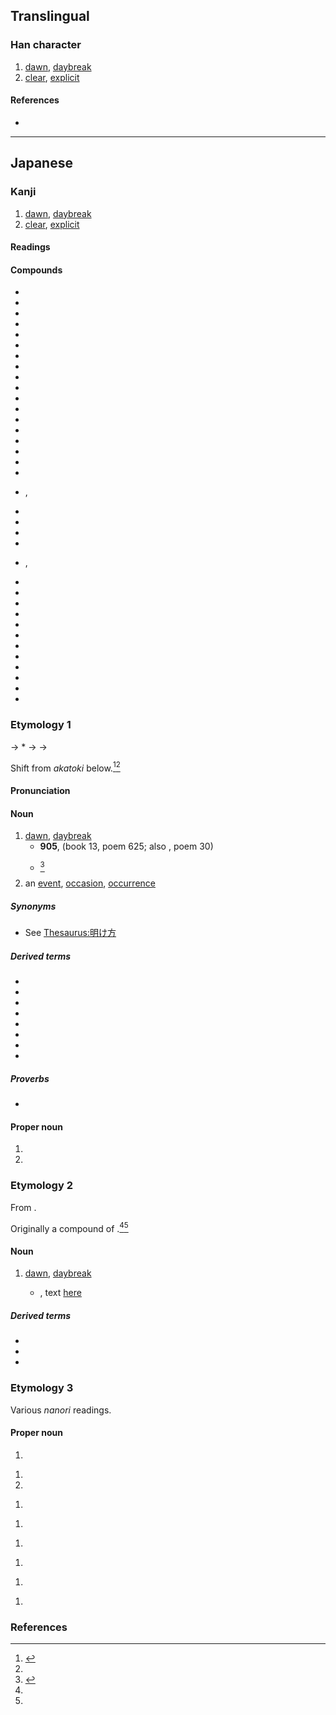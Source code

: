{{also|曉}}
{{character info/new}}
==Translingual==
{{Han simplified forms|曉|暁|晓}}

===Han character===
{{Han char|rn=72|rad=日|as=08|sn=12|four=|canj=AJTU|ids=⿰日尭}}

# [[dawn]], [[daybreak]]
# [[clear]], [[explicit]]

====References====
* {{Han ref|kx=0497.311|dkj=14031|hdz=21516.011|uh=6681|ud=26241}}

----

==Japanese==
{{ja-kanji forms|暁|曉}}

===Kanji===
{{ja-kanji|grade=c|rs=日08|kyu=曉}}

# [[dawn]], [[daybreak]]
# [[clear]], [[explicit]]

====Readings====
{{ja-readings
|goon=きょう<けう
|kanon=きょう<けう
|kanyoon=ぎょう<げう
|kun=あかつき-<あかつき-<あかとき-, さと-す, さと-る
|nanori=あき, あきら, あけ, あつき, さとし, さとる, てる, とき, とし, ゆたか
}}

====Compounds====
{{der-top3|Compounds}}
* {{ja-r|暁鴉|ぎょうあ}}
* {{ja-r|暁闇|ぎょうあん}}
* {{ja-r|暁雨|ぎょうう}}
* {{ja-r|暁雲|ぎょううん}}
* {{ja-r|暁%角|ぎょう%かく}}
* {{ja-r|暁起|ぎょうき}}
* {{ja-r|暁鶏|ぎょうけい}}
* {{ja-r|暁%月|ぎょう%げつ}}
* {{ja-r|暁鼓|ぎょうこ}}
* {{ja-r|暁光|ぎょうこう}}
* {{ja-r|暁更|ぎょうこう}}
* {{ja-r|暁紅|ぎょうこう}}
* {{ja-r|暁%日|ぎょう%じつ}}
* {{ja-r|暁鐘|ぎょうしょう}}
* {{ja-r|暁新世|ぎょうしんせい}}
* {{ja-r|暁星|ぎょうせい}}
* {{ja-r|暁%達|ぎょう%たつ}}
* {{ja-r|暁旦|ぎょうたん}}
* {{ja-r|暁知|ぎょうち|rom=-}}, {{ja-r|暁智|ぎょうち}}
* {{ja-r|暁通|ぎょうつう}}
* {{ja-r|暁天|ぎょうてん}}
* {{ja-r|暁風|ぎょうふう}}
* {{ja-r|暁霧|ぎょうむ}}
* {{ja-r|暁諭|ぎょうゆ|rom=-}}, {{ja-r|暁喩|ぎょうゆ}}
* {{ja-r|暁露|ぎょうろ}}
* {{ja-r|諫暁|かんぎょう}}
* {{ja-r|今暁|こんぎょう}}
* {{ja-r|昨%暁|さく%ぎょう}}
* {{ja-r|秋暁|しゅうぎょう}}
* {{ja-r|春暁|しゅんぎょう}}
* {{ja-r|早暁|そうぎょう}}
* {{ja-r|知暁|ちぎょう}}
* {{ja-r|通暁|つうぎょう}}
* {{ja-r|払暁|ふつぎょう}}
* {{ja-r|分暁|ぶんぎょう}}
* {{ja-r|翌%暁|よく%ぎょう}}
{{der-bottom}}

===Etymology 1===
{{ja-kanjitab|yomi=k|あかつき}}

{{IPAfont|⟨aka to<sub>2</sub>ki<sub>1</sub>⟩}} → *{{IPAchar|/akatəkʲi/}} → {{IPAchar|/akatuki/}} → {{IPAchar|/akat͡suki/}}

Shift from {{der|ja|ojp|sort=あかつき|-}} ''akatoki'' below.<ref name="DJS">{{R:Daijisen}}</ref><ref name=DJR/>

====Pronunciation====
{{ja-pron|yomi=k|あかつき|dev=3|acc=0|acc_ref=DJR}}

====Noun====
{{ja-noun|kyu=曉|あかつき}}

# [[dawn]], [[daybreak]]
#* '''905''', ''{{w|Kokin Wakashū}}'' (book 13, poem 625; also ''{{w|Ogura Hyakunin Isshu|Hyakunin Isshu}}'', poem 30)
#*: {{ja-usex|[[有明]]のつれなく見えし別れより'''暁'''ばかり[[浮き物|憂きもの]]はなし|ありあけ の つれなく みえし わかれ より '''あかつき''' ばかり うきもの は なし|Since that parting when I saw that distant look in the late moon's glare, nothing seems more cruel to me than the hours before '''dawn'''.<ref>{{cite-book|1997|{{w|Shōtetsu}}|editor=Steven D. Carter|Unforgotten Dreams: Poems by the Zen Monk Shōtetsu|series=Translations from the Asian classics |edition=illustrated|publisher=Columbia University Press|isbn=0-2311-0576-2|page=38}}</ref>}}
#* {{RQ:Konkōmyō Saishōōkyō Ongi|8 (back)}}<ref>{{R:Konkōmyō Saishōōkyō Ongi}}</ref>
#*: {{lang|ja|天暁 '''アカツキ'''}}
# an [[event]], [[occasion]], [[occurrence]]

=====Synonyms=====
* {{sense|dawn}} See [[Thesaurus:明け方]]

=====Derived terms=====
{{der-top}}
* {{ja-r|暁%起き|あかつき%-おき|waking up just before daybreak}}
* {{ja-r|暁%方|あかつき%がた}}
* {{ja-r|暁%月%夜|あかつき%-づく%よ}}
* {{ja-r|暁の空|あかつき の そら|dawning [[sky]]}}
* {{ja-r|暁の茶事|あかつき の ちゃじ}}
* {{ja-r|暁の別れ|あかつき の わかれ}}
* {{ja-r|暁 闇|あかつき やみ|[[moonless]] dawn}}
* {{ja-r|成功の暁には|せいこう の あかつき に は|when one has [[succeed]]ed}}
{{der-bottom}}

=====Proverbs=====
* {{ja-r|春眠 暁 を 覚えず|しゅんみん あかつき を おぼえず}}

====Proper noun====
{{ja-pos|proper|あかつき}}

# {{given name|ja|sort=あかつき|A=a|nodot=1|female}}
# {{surname|ja|sort=あかつき|A=a|nodot=1}}

===Etymology 2===
{{ja-kanjitab|yomi=k|あかとき}}

From {{inh|ja|ojp|sort=あかとき|-}}.

Originally a compound of {{compound|ja|sort=あかとき|明|tr1=aka|t1=[[bright]]|時|tr2=toki|t2=[[time]]}}.<ref name="DJS"/><ref name=DJR/>

====Noun====
{{ja-noun|kyu=曉|あかとき}}

# {{lb|ja|sort=あかとき|archaic|obsolete}} [[dawn]], [[daybreak]]
#* {{RQ:Manyoshu|18|4084}}, text [http://jti.lib.virginia.edu/japanese/manyoshu/Man18Yo#4084.html here]
#*: {{ja-usex|m='''安可登吉'''尓 名能里奈久奈流 保登等藝須 伊夜米豆良之久 於毛保由流香母|m_kana='''あかとき'''に なのりなくなる ほととぎす いやめづらしく おもほゆるかも|'''暁'''に名告り鳴くなる[[ほととぎす|霍公鳥]]いやめづらしく思ほゆるかも|'''あかとき''' に な-のり なくなる ほととぎす いや めづらしく おもほゆるかも|rom='''akatoki''' ni nanori nakunaru hototogisu iya mezurashiku omōyuru ka mo}}

=====Derived terms=====
* {{ja-r|暁 降ち|あかとき くたち}}
* {{ja-r|暁%月%夜|あかとき%-づく%よ}}
* {{ja-r|暁 闇|あかとき やみ|[[moonless]] dawn}}

===Etymology 3===
Various ''nanori'' readings.

====Proper noun====
{{ja-pos|proper|kyu=曉|あかな}}

# {{given name|ja|sort=あかな|A=a|nodot=1|female}}

{{ja-pos|proper|kyu=曉|あき}}

# {{given name|ja|sort=あき|A=a|nodot=1|female}}
# {{surname|ja|sort=あき|A=a|nodot=1}}

{{ja-pos|proper|kyu=曉|あきら}}

# {{given name|ja|sort=あきら|A=a|nodot=1|female}}

{{ja-pos|proper|kyu=曉|きょう|hhira=けう}}

# {{given name|ja|sort=きょう|A=a|nodot=1|male|or=female}}

{{ja-pos|proper|kyu=曉|ぎょう|hhira=げう}}

# {{given name|ja|sort=ぎょう|A=a|nodot=1|female}}

{{ja-pos|proper|kyu=曉|さとし}}

# {{given name|ja|sort=さとし|A=a|nodot=1|male}}

{{ja-pos|proper|kyu=曉|さとる}}

# {{given name|ja|sort=さとる|A=a|nodot=1|unisex}}

{{ja-pos|proper|kyu=曉|とおる|hhira=とほる}}

# {{given name|ja|sort=とおる|A=a|nodot=1|male|or=female}}

===References===
<references/>